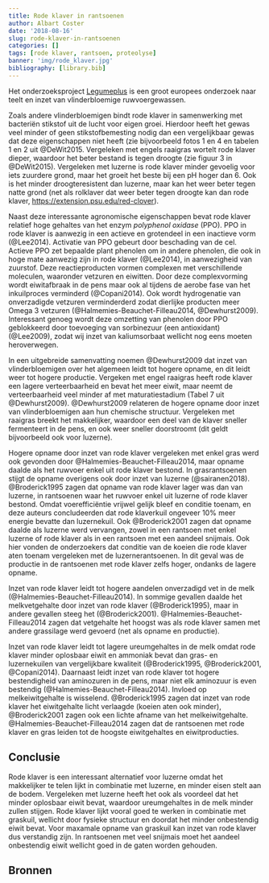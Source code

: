```yaml
---
title: Rode klaver in rantsoenen
author: Albart Coster
date: '2018-08-16'
slug: rode-klaver-in-rantsoenen
categories: []
tags: [rode klaver, rantsoen, proteolyse]
banner: 'img/rode_klaver.jpg'
bibliography: [library.bib]
---
```


Het onderzoeksproject [Legumeplus](legumeplus.eu) is een groot
europees onderzoek naar teelt en inzet van vlinderbloemige
ruwvoergewassen. 

Zoals andere vlinderbloemigen bindt rode klaver in samenwerking met
bacteriën stikstof uit de lucht voor eigen groei. Hierdoor heeft het
gewas veel minder of geen stikstofbemesting nodig dan een
vergelijkbaar gewas dat deze eigenschappen niet heeft (zie
bijvoorbeeld fotos 1 en 4 en tabelen 1 en 2 uit @DeWit2015. Vergeleken met
engels raaigras wortelt rode klaver dieper, waardoor het beter bestand
is tegen droogte (zie figuur 3 in @DeWit2015). Vergeleken met luzerne
is rode klaver minder gevoelig voor iets zuurdere grond, maar het
groeit het beste bij een pH hoger dan 6. Ook is het minder
droogteresistent dan luzerne, maar kan het weer beter tegen natte
grond (net als rolklaver dat weer beter tegen droogte kan dan rode
klaver,
[https://extension.psu.edu/red-clover](https://extension.psu.edu/red-clover)).

Naast deze interessante agronomische eigenschappen bevat rode klaver
relatief hoge gehaltes van het enzym *polyphenol
oxidase* (PPO). PPO in rode klaver is aanwezig in een actieve en
grotendeel in een inactieve vorm (@Lee2014). Activatie van PPO
gebeurt door beschading van de cel. Actieve PPO zet bepaalde plant
phenolen om in andere phenolen, die ook in hoge mate aanwezig zijn in
rode klaver (@Lee2014), in aanwezigheid van zuurstof. Deze
reactieproducten vormen complexen met verschillende moleculen, waaronder
vetzuren en eiwitten. Door deze complexvorming wordt
eiwitafbraak in de pens maar ook al tijdens de aerobe fase van het inkuilproces verminderd
(@Copani2014). Ook wordt hydrogenatie van onverzadigde vetzuren
verminderderd zodat dierlijke producten meer Omega 3 vetzuren
(@Halmemies-Beauchet-Filleau2014, @Dewhurst2009). Interessant genoeg
wordt deze omzetting van phenolen door PPO geblokkeerd door toevoeging
van sorbinezuur (een antioxidant) (@Lee2009), zodat wij inzet van
kaliumsorbaat wellicht nog eens moeten heroverwegen.

In een uitgebreide samenvatting noemen @Dewhurst2009 dat inzet van
vlinderbloemigen over het algemeen leidt tot hogere opname, en dit
leidt weer tot hogere productie. Vergeken met engel raaigras heeft
rode klaver een lagere verteerbaarheid en bevat het meer eiwit, maar neemt de verteerbaarheid
veel minder af met maturatiestadium (Tabel 7 uit
@Dewhurst2009). @Dewhurst2009 relateren de hogere opname door inzet van
vlinderbloemigen aan hun chemische structuur. Vergeleken met raaigras
breekt het makkelijker, waardoor een deel van de klaver sneller
fermenteert in de pens, en ook weer sneller doorstroomt (dit geldt
bijvoorbeeld ook voor luzerne). 

Hogere opname door inzet van rode klaver vergeleken met enkel gras werd ook gevonden door
@Halmemies-Beauchet-Filleau2014, maar opname daalde als het ruwvoer
enkel uit rode klaver bestond. In grasrantsoenen stijgt de opname
overigens ook door inzet van luzerne (@sairanen2018). @Broderick1995 zagen dat opname van
rode klaver lager was dan van luzerne, in rantsoenen waar het ruwvoer
enkel uit luzerne of rode klaver bestond. Omdat voerefficiëntie vrijwel
gelijk bleef en conditie toenam, en deze auteurs concludeerden dat
rode klaverkuil ongeveer 10% meer energie bevatte dan luzernekuil. Ook
@Broderick2001 zagen dat opname daalde als luzerne werd vervangen,
zowel in een rantsoen met enkel luzerne of rode klaver als in een
rantsoen met een aandeel snijmais. Ook hier vonden de onderzoekers dat
conditie van de koeien die rode klaver aten toenam vergeleken met de
luzernerantsoenen. In dit geval was de productie in de rantsoenen met
rode klaver zelfs hoger, ondanks de lagere opname.

Inzet van rode klaver leidt tot hogere aandelen onverzadigd vet in de
melk (@Halmemies-Beauchet-Filleau2014). In sommige gevallen daalde het
melkvetgehalte door inzet van rode klaver (@Broderick1995), maar in
andere gevallen steeg het
(@Broderick2001). @Halmemies-Beauchet-Filleau2014 zagen dat vetgehalte
het hoogst was als rode klaver samen met andere grassilage werd
gevoerd (net als opname en productie).

Inzet van rode klaver leidt tot lagere ureumgehaltes in de melk omdat
rode klaver minder oplosbaar eiwit en ammoniak bevat dan gras- en
luzernekuilen van vergelijkbare kwaliteit (@Broderick1995,
@Broderick2001, @Copani2014). Daarnaast leidt inzet van rode klaver
tot hogere bestendigheid van aminozuren in de pens, maar niet elk
aminozuur is even bestendig (@Halmemies-Beauchet-Filleau2014). Invloed op melkeiwitgehalte is
wisselend. @Broderick1995 zagen dat inzet van rode klaver het
eiwitgehalte licht verlaagde (koeien aten ook minder), @Broderick2001
zagen ook een lichte afname van het
melkeiwitgehalte. @Halmemies-Beauchet-Filleau2014 zagen dat de
rantsoenen met rode klaver en gras leiden tot de hoogste eiwitgehaltes
en eiwitproducties.

## Conclusie

Rode klaver is een interessant alternatief voor luzerne omdat het
makkelijker te telen lijkt in combinatie met luzerne, en minder eisen
stelt aan de bodem. Vergeleken met luzerne heeft het ook als voordeel
dat het minder oplosbaar eiwit bevat, waardoor ureumgehaltes in de
melk minder zullen stijgen. Rode klaver lijkt vooral goed te werken in
combinatie met graskuil, wellicht door fysieke structuur en doordat
het minder onbestendig eiwit bevat. Voor maxamale opname van graskuil
kan inzet van rode klaver dus verstandig zijn. In rantsoenen met veel snijmais
moet het aandeel onbestendig eiwit wellicht goed in de gaten worden
gehouden. 

## Bronnen

